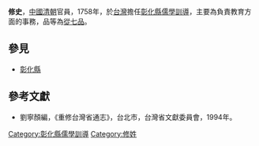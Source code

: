 '''修史'''，[[中國|中國]][[清朝|清朝]]官員，1758年，於[[台灣|台灣]]擔任[[彰化縣|彰化縣]][[儒學|儒學]][[訓導|訓導]]，主要為負責教育方面的事務，品等為[[從七品|從七品]]。
{{start box}}
{{s-before|[[陳鵬程|陳鵬程]]}}
{{s-title|[[彰化縣|彰化縣]][[儒學|儒學]][[訓導|訓導]]|1758年上任}}
{{s-after|[[林虎榜|林虎榜]]}}
{{end box}}

==參見==
*[[彰化縣|彰化縣]]

==參考文獻==
*劉寧顏編，《重修台灣省通志》，台北市，台灣省文獻委員會，1994年。

[[Category:彰化縣儒學訓導|Category:彰化縣儒學訓導]]
[[Category:修姓|Category:修姓]]